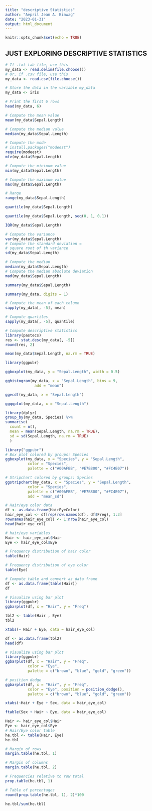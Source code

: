 ```yaml
---
title: "descriptive Statistics"
author: "Aepril Jean A. Binwag"
date: "2023-01-31"
output: html_document
---
```


```r
knitr::opts_chunk$set(echo = TRUE)
```

## JUST EXPLORING DESCRIPTIVE STATISTICS

```r
# If .txt tab file, use this
my_data <- read.delim(file.choose())
# Or, if .csv file, use this
my_data <- read.csv(file.choose())
```

```r
# Store the data in the variable my_data
my_data <- iris
```

```r
# Print the first 6 rows
head(my_data, 6)
```
```r
# Compute the mean value
mean(my_data$Sepal.Length)
```
```r
# Compute the median value
median(my_data$Sepal.Length)
```
```r
# Compute the mode
# install.packages("modeest")
require(modeest)
mfv(my_data$Sepal.Length)
```
```r
# Compute the minimum value
min(my_data$Sepal.Length)
```
```r
# Compute the maximum value
max(my_data$Sepal.Length)
```
```r
# Range
range(my_data$Sepal.Length)

```

```r
quantile(my_data$Sepal.Length)
```
```r
quantile(my_data$Sepal.Length, seq(0, 1, 0.1))
```
```r
IQR(my_data$Sepal.Length)
```
```r
# Compute the variance
var(my_data$Sepal.Length)
# Compute the standard deviation =
# square root of th variance
sd(my_data$Sepal.Length)
```
```r
# Compute the median
median(my_data$Sepal.Length)
# Compute the median absolute deviation
mad(my_data$Sepal.Length)
```
```r
summary(my_data$Sepal.Length)
```
```r
summary(my_data, digits = 1)
```
```r
# Compute the mean of each column
sapply(my_data[, -5], mean)
```
```r
# Compute quartiles
sapply(my_data[, -5], quantile)
```
```r
# Compute descriptive statistics
library(pastecs)
res <- stat.desc(my_data[, -5])
round(res, 2)
```
```r
mean(my_data$Sepal.Length, na.rm = TRUE)
```
```r
library(ggpubr)
```
```r
ggboxplot(my_data, y = "Sepal.Length", width = 0.5)
```
```r
gghistogram(my_data, x = "Sepal.Length", bins = 9, 
             add = "mean")
```
```r
ggecdf(my_data, x = "Sepal.Length")
```
```r
ggqqplot(my_data, x = "Sepal.Length")
```

```r
library(dplyr)
group_by(my_data, Species) %>% 
summarise(
  count = n(), 
  mean = mean(Sepal.Length, na.rm = TRUE),
  sd = sd(Sepal.Length, na.rm = TRUE)
  )
```
```r
library("ggpubr")
# Box plot colored by groups: Species
ggboxplot(my_data, x = "Species", y = "Sepal.Length",
          color = "Species",
          palette = c("#00AFBB", "#E7B800", "#FC4E07"))
```
```r
# Stripchart colored by groups: Species
ggstripchart(my_data, x = "Species", y = "Sepal.Length",
          color = "Species",
          palette = c("#00AFBB", "#E7B800", "#FC4E07"),
          add = "mean_sd")
```
```r
# Hair/eye color data
df <- as.data.frame(HairEyeColor)
hair_eye_col <- df[rep(row.names(df), df$Freq), 1:3]
rownames(hair_eye_col) <- 1:nrow(hair_eye_col)
head(hair_eye_col)
```
```r
# hair/eye variables
Hair <- hair_eye_col$Hair
Eye <- hair_eye_col$Eye
```

```r
# Frequency distribution of hair color
table(Hair)
```
```r
# Frequency distribution of eye color
table(Eye)
```
```r
# Compute table and convert as data frame
df <- as.data.frame(table(Hair))
df
```
```r
# Visualize using bar plot
library(ggpubr)
ggbarplot(df, x = "Hair", y = "Freq")
```
```r
tbl2 <- table(Hair , Eye)
tbl2
```
```r
xtabs(~ Hair + Eye, data = hair_eye_col)
```
```r
df <- as.data.frame(tbl2)
head(df)
```
```r
# Visualize using bar plot
library(ggpubr)
ggbarplot(df, x = "Hair", y = "Freq",
          color = "Eye", 
          palette = c("brown", "blue", "gold", "green"))
```
```r
# position dodge
ggbarplot(df, x = "Hair", y = "Freq",
          color = "Eye", position = position_dodge(),
          palette = c("brown", "blue", "gold", "green"))
```
```r
xtabs(~Hair + Eye + Sex, data = hair_eye_col)
```
```r
ftable(Sex + Hair ~ Eye, data = hair_eye_col)
```

```r
Hair <- hair_eye_col$Hair
Eye <- hair_eye_col$Eye
# Hair/Eye color table
he.tbl <- table(Hair, Eye)
he.tbl
```
```r
# Margin of rows
margin.table(he.tbl, 1)
```
```r
# Margin of columns
margin.table(he.tbl, 2)
```
```r
# Frequencies relative to row total
prop.table(he.tbl, 1)
```
```r
# Table of percentages
round(prop.table(he.tbl, 1), 2)*100
```
```r
he.tbl/sum(he.tbl)
```


